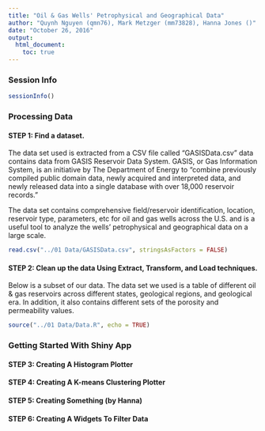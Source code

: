 ```yaml
---
title: "Oil & Gas Wells' Petrophysical and Geographical Data"
author: "Quynh Nguyen (qmn76), Mark Metzger (mm73828), Hanna Jones ()"
date: "October 26, 2016"
output: 
  html_document:
    toc: true
---
```


### Session Info

```r
sessionInfo()
```

### Processing Data

#### STEP 1: Find a dataset. 

The data set used is extracted from a CSV file called "GASISData.csv" data contains data from GASIS Reservoir Data System. GASIS, or Gas Information System, is an initiative by The Department of Energy to "combine previously compiled public domain data, newly acquired and interpreted data, and newly released data into a single database with over 18,000 reservoir records."

The data set contains comprehensive field/reservoir identification, location, reservoir type, parameters, etc for oil and gas wells across the U.S. and is a useful tool to analyze the wells' petrophysical and geographical data on a large scale.

```r
read.csv("../01 Data/GASISData.csv", stringsAsFactors = FALSE)
```

#### STEP 2: Clean up the data Using Extract, Transform, and Load techniques.

Below is a subset of our data. The data set we used is a table of different oil & gas reservoirs across different states, geological regions, and geological era. In addition, it also contains different sets of the porosity and permeability values. 

```r
source("../01 Data/Data.R", echo = TRUE)
```

### Getting Started With Shiny App 

#### STEP 3: Creating A Histogram Plotter

#### STEP 4: Creating A K-means Clustering Plotter

#### STEP 5: Creating Something (by Hanna)

#### STEP 6: Creating A Widgets To Filter Data

